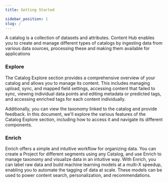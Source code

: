 ```yaml
---
title: Getting Started

sidebar_position: 1
slug: /
---
```




<head>
  <title>Content Hub</title>
  <meta
    name="description"
    content=""
  />
</head>
A catalog is a collection of datasets and attributes. Content Hub enables you to create and manage different types of catalogs by ingesting data from various data sources, processing these and making them available for applications

### Explore

The Catalog Explore section provides a comprehensive overview of your catalog and allows you to manage its content. This includes managing upload, sync, and mapped field settings, accessing content that failed to sync, viewing individual data points and editing metadata or predicted tags, and accessing enriched tags for each content individually.

Additionally, you can view the taxonomy linked to the catalog and provide feedback. In this document, we'll explore the various features of the Catalog Explore section, including how to access it and navigate its different components.


### Enrich

Enrich offers a simple and intuitive workflow for organizing data. You can create a Project for different segments using any Catalog, and use Enrich to manage taxonomy and visualize data in an intuitive way. With Enrich, you can label raw data and build machine learning models at a multi-X speedup, enabling you to automate the tagging of data at scale. These models can be used to power content search, personalization, and recommendations.
